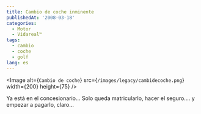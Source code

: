 ```yaml
---
title: Cambio de coche inminente
publishedAt: '2008-03-18'
categories:
  - Motor
  - Vidareal™
tags:
  - cambio
  - coche
  - golf
lang: es
---
```


<Image
  alt={`Cambio de coche`}
  src={`/images/legacy/cambidecoche.png`}
  width={200}
  height={75}
/>

Ya está en el concesionario... Solo queda matricularlo, hacer el seguro.... y empezar a pagarlo, claro...
